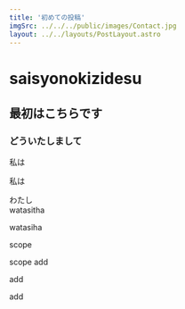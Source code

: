 ```yaml
---
title: '初めての投稿'
imgSrc: ../../../public/images/Contact.jpg
layout: ../../layouts/PostLayout.astro
---
```







# saisyonokizidesu
## 最初はこちらです
### どういたしまして
私は

私は

わたし  
watasitha

watasiha

scope

scope
add


add

add


